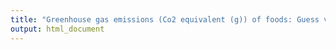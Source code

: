 ```yaml
---
title: "Greenhouse gas emissions (Co2 equivalent (g)) of foods: Guess vs. actual value"
output: html_document
---
```

